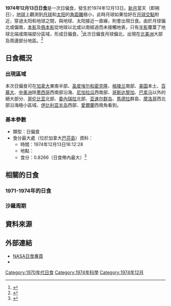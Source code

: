 {{NoteTA
|G1=Toponym
}}
{{Infobox Solar eclipse
| Year        = 1974
| Month       = 12
| Day         = 13
| Type        = 日偏食
| Image       = SE1974Dec13P.png
| Image size  = 200px
| Image intro = 1974年12月13日日偏食路徑圖
  <!--   日食資料   -->
| Gamma       = 1.0797
| Mag         = 0.8266
| Saros       = 151
| Saros total = 72
| Saros seq   = 12
  <!--     食甚     -->
| Duration    = 
| Location    = [[加拿大|加拿大]][[巴芬島|巴芬島]]
| Coords      = {{coord|66.8|N|69.4|W}}
| Width       = 
  <!--   開始時間   -->
| Partial     = 
| Start type  = 
| Centre      = 
| Greatest    = 16:12:28
  <!--     倒數     -->
| hour        = 16
| minute      = 12
| second      = 28
| Duration_s  = 
}}
'''1974年12月13日日食'''是一次日偏食，發生於1974年12月13日。[[新月|新月]]當天（即朔日），[[地球|地球]]上觀測到[[月球|月球]]和[[太阳|太阳]]的[[角距離|角距離]]極小，此時月球如果恰好在[[月球交點|月球交點]]附近，穿過太阳和地球之間，與地球、太阳接近一直線，則會出現日食。由於月球偏北或偏南，[[本影|本影]]及[[僞本影|僞本影]]從地球以北或以南經過而未接觸地表，只有[[半影|半影]]覆蓋了地球北端或南端部分區域，形成日偏食。<ref name="astron">{{cite web|author=樊忠玉|title=日（月）食|url=http://www.astron.ac.cn/bencandy-51-1630-1.htm|publisher=中国天文科普网|accessdate=2016-03-13|archive-date=2014-09-17|archive-url=https://web.archive.org/web/20140917080048/http://www.astron.ac.cn/bencandy-51-1630-1.htm|dead-url=no}}</ref>此次日偏食月球偏北，出現在[[北美洲|北美洲]]大部及周邊部分地區。<ref name="NASAGIF">{{cite web|author=Fred Espenak|title=Paritial Solar Eclipse of 1974 Dec 13|url=http://eclipse.gsfc.nasa.gov/SEplot/SEplot1951/SE1974Dec13P.GIF|publisher=NASA Eclipse Web Site|accessdate=2016-03-13|archive-date=2020-10-24|archive-url=https://web.archive.org/web/20201024014156/https://eclipse.gsfc.nasa.gov/SEplot/SEplot1951/SE1974Dec13P.GIF|dead-url=no}}{{en}}</ref>

== 日食概況 ==
=== 出現區域 ===
本次日偏食可在[[加拿大|加拿大]]東南半部、[[圣皮埃尔和密克隆|圣皮埃尔和密克隆]]、[[格陵兰|格陵兰]]南部、[[美国|美国]]本土、[[百慕大|百慕大]]、[[中美洲|中美洲]]除[[墨西哥|墨西哥]]西南部沿海、[[尼加拉瓜|尼加拉瓜]]西南部、[[哥斯达黎加|哥斯达黎加]]、[[巴拿马|巴拿马]]以外的絕大部分、[[哥伦比亚|哥伦比亚]]北部、[[委內瑞拉|委內瑞拉]]北部、[[亚速尔群岛|亚速尔群岛]]、[[馬德拉|馬德拉]]群島、[[摩洛哥|摩洛哥]]西北部沿海極小區域、[[伊比利亚半岛|伊比利亚半岛]]西部、[[爱尔兰岛|愛爾蘭]]西南角看到。

=== 基本參數 ===
{{NoteUTC}}
* 類型：日偏食
* 食分最大處（位於加拿大[[巴芬島|巴芬島]]）資料：
** 時間：1974年12月13日16:12:28
** 地點：{{coord|66.8|N|69.4|W}}
** 食分：0.8266（日食帶內最大）<ref name="Besselian">{{cite web|author=Fred Espenak|title=Besselian Elements - Paritial Solar Eclipse of 1974 Dec 13|url=http://eclipse.gsfc.nasa.gov/SEsearch/SEdata.php?Ecl=19741213|publisher=NASA Eclipse Web Site|accessdate=2016-03-13|archive-date=2020-10-22|archive-url=https://web.archive.org/web/20201022105934/https://eclipse.gsfc.nasa.gov/SEsearch/SEdata.php?Ecl=19741213|dead-url=no}}{{en}}</ref>

== 相關的日食 ==
=== 1971-1974年的日食 ===
{{Solar eclipse set 1971-1974}}

=== 沙羅周期 ===
{{Solar Saros series 151}}

== 資料來源 ==
{{reflist}}

== 外部連結 ==
{{日食主題}}
* [http://eclipse.gsfc.nasa.gov/solar.html NASA日食專頁]{{Wayback|url=http://eclipse.gsfc.nasa.gov/solar.html |date=20190108200537 }}{{en}}
* {{Partial solar eclipse NASA reference|1951/SE1974Dec13P|19741213}}

{{Solar eclipses
|nature=日偏食
|previous=[[1974年6月20日日食|1974年6月20日日食]]
|natureprevious=日全食
|next=[[1975年5月11日日食|1975年5月11日日食]]
|naturenext=日偏食
|previoussamenature=[[1971年8月20日日食|1971年8月20日日食]]
|nextsamenature=[[1975年5月11日日食|1975年5月11日日食]]
}}
{{日食}}

[[Category:1970年代日食|Category:1970年代日食]]
[[Category:1974年科學|Category:1974年科學]]
[[Category:1974年12月|Category:1974年12月]]